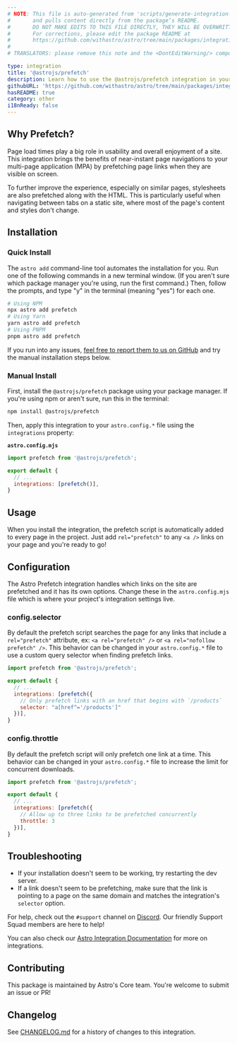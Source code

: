 ```yaml
---
# NOTE: This file is auto-generated from 'scripts/generate-integration-pages.ts'
#       and pulls content directly from the package’s README.
#       DO NOT MAKE EDITS TO THIS FILE DIRECTLY, THEY WILL BE OVERWRITTEN!
#       For corrections, please edit the package README at
#       https://github.com/withastro/astro/tree/main/packages/integrations/prefetch/
#
# TRANSLATORS: please remove this note and the <DontEditWarning/> component.

type: integration
title: '@astrojs/prefetch'
description: Learn how to use the @astrojs/prefetch integration in your Astro project.
githubURL: 'https://github.com/withastro/astro/tree/main/packages/integrations/prefetch/'
hasREADME: true
category: other
i18nReady: false
---
```



<DontEditWarning/>

## Why Prefetch?

Page load times play a big role in usability and overall enjoyment of a site. This integration brings the benefits of near-instant page navigations to your multi-page application (MPA) by prefetching page links when they are visible on screen.

To further improve the experience, especially on similar pages, stylesheets are also prefetched along with the HTML. This is particularly useful when navigating between tabs on a static site, where most of the page's content and styles don't change.

## Installation

### Quick Install

The `astro add` command-line tool automates the installation for you. Run one of the following commands in a new terminal window. (If you aren't sure which package manager you're using, run the first command.) Then, follow the prompts, and type "y" in the terminal (meaning "yes") for each one.

```sh
# Using NPM
npx astro add prefetch
# Using Yarn
yarn astro add prefetch
# Using PNPM
pnpm astro add prefetch
```

If you run into any issues, [feel free to report them to us on GitHub](https://github.com/withastro/astro/issues) and try the manual installation steps below.

### Manual Install

First, install the `@astrojs/prefetch` package using your package manager. If you're using npm or aren't sure, run this in the terminal:

```sh
npm install @astrojs/prefetch
```

Then, apply this integration to your `astro.config.*` file using the `integrations` property:

**`astro.config.mjs`**

```js
import prefetch from '@astrojs/prefetch';

export default {
  // ...
  integrations: [prefetch()],
}
```

## Usage

When you install the integration, the prefetch script is automatically added to every page in the project. Just add `rel="prefetch"` to any `<a />` links on your page and you're ready to go!

## Configuration

The Astro Prefetch integration handles which links on the site are prefetched and it has its own options. Change these in the `astro.config.mjs` file which is where your project's integration settings live.

### config.selector

By default the prefetch script searches the page for any links that include a `rel="prefetch"` attribute, ex: `<a rel="prefetch" />` or `<a rel="nofollow prefetch" />`. This behavior can be changed in your `astro.config.*` file to use a custom query selector when finding prefetch links.

```js
import prefetch from '@astrojs/prefetch';

export default {
  // ...
  integrations: [prefetch({
    // Only prefetch links with an href that begins with `/products`
    selector: "a[href^='/products']"
  })],
}
```

### config.throttle

By default the prefetch script will only prefetch one link at a time. This behavior can be changed in your `astro.config.*` file to increase the limit for concurrent downloads.

```js
import prefetch from '@astrojs/prefetch';

export default {
  // ...
  integrations: [prefetch({
    // Allow up to three links to be prefetched concurrently
    throttle: 3
  })],
}
```

## Troubleshooting

*   If your installation doesn't seem to be working, try restarting the dev server.
*   If a link doesn't seem to be prefetching, make sure that the link is pointing to a page on the same domain and matches the integration's `selector` option.

For help, check out the `#support` channel on [Discord](https://astro.build/chat). Our friendly Support Squad members are here to help!

You can also check our [Astro Integration Documentation][astro-integration] for more on integrations.

## Contributing

This package is maintained by Astro's Core team. You're welcome to submit an issue or PR!

## Changelog

See [CHANGELOG.md](https://github.com/withastro/astro/tree/main/packages/integrations/prefetch/CHANGELOG.md) for a history of changes to this integration.

[astro-integration]: /en/guides/integrations-guide/
